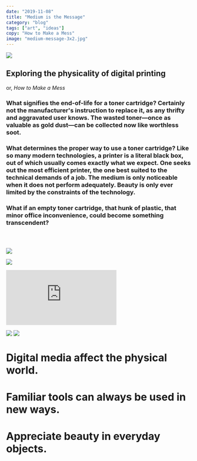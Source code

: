 ```yaml
---
date: "2019-11-08"
title: "Medium is the Message"
category: "blog"
tags: ["art", "ideas"]
copy: "How to Make a Mess"
image: "medium-message-3x2.jpg"
---
```


![](medium-message-3x2.jpg)

## Exploring the physicality of digital printing

or, *How to Make a Mess*

### What signifies the end-of-life for a toner cartridge? Certainly not the manufacturer's instruction to replace it, as any thrifty and aggravated user knows. The wasted toner—once as valuable as gold dust—can be collected now like worthless soot.

### What determines the proper way to use a toner cartridge? Like so many modern technologies, a printer is a literal black box, out of which usually comes exactly what we expect. One seeks out the most efficient printer, the one best suited to the technical demands of a job. The medium is only noticeable when it does not perform adequately. Beauty is only ever limited by the constraints of the technology.

### What if an empty toner cartridge, that hunk of plastic, that minor office inconvenience, could become something transcendent?

### &nbsp;

![](IMG_3804.jpg)

![](IMG_3822.jpg)

<div style={{ padding: '177.78% 0 0 0', position: 'relative' }}><iframe src="https://player.vimeo.com/video/316677180?loop=1&title=0&byline=0&portrait=0" style={{ position: 'absolute', top: 0, left: 0, width: '100%', height: '100%' }} frameBorder="0"></iframe></div><script src="https://player.vimeo.com/api/player.js"></script>

![](IMG_3814.jpg)
![](IMG_3819.jpg)

# Digital media affect the physical world.
# Familiar tools can always be used in new ways.
# Appreciate beauty in everyday objects.

### &nbsp;
